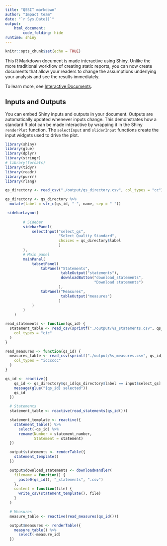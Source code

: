 ```yaml
---
title: "QSSIT markdown"
author: "Impact team"
date: "`r Sys.Date()`"
output: 
    html_document:
        code_folding: hide
runtime: shiny
---
```


```r
knitr::opts_chunk$set(echo = TRUE)
```

This R Markdown document is made interactive using Shiny. Unlike the more traditional workflow of creating static reports, you can now create documents that allow your readers to change the assumptions underlying your analysis and see the results immediately. 

To learn more, see [Interactive Documents](http://rmarkdown.rstudio.com/authoring_shiny.html).

## Inputs and Outputs

You can embed Shiny inputs and outputs in your document. Outputs are automatically updated whenever inputs change.  This demonstrates how a standard R plot can be made interactive by wrapping it in the Shiny `renderPlot` function. The `selectInput` and `sliderInput` functions create the input widgets used to drive the plot.

```r
library(shiny)
library(glue)
library(dplyr)
library(stringr)
# library(forcats)
library(tidyr)
library(readr)
library(purrr)
library(rlang)
```

```r
qs_directory <- read_csv("./output/qs_directory.csv", col_types = "cc")

qs_directory <- qs_directory %>%
  mutate(label = str_c(qs_id, "-", name, sep = " "))
```

```r
 sidebarLayout(
        
        # Sidebar
        sidebarPanel(
            selectInput("select_qs",
                        "Select Quality Standard",
                        choices = qs_directory$label
                        )
        ),
        # Main panel
        mainPanel(
            tabsetPanel(
                tabPanel("Statements",
                         tableOutput("statements"),
                         downloadButton("download_statements",
                                        "Download statements")
                        ),
                tabPanel("Measures",
                         tableOutput("measures")
                        )
            )
        )
    )
```

```r
read_statements <- function(qs_id) {
  statement_table <- read_csv(sprintf("./output/%s_statements.csv", qs_id),
    col_types = "cic"
  )
}

read_measures <- function(qs_id) {
  measures_table <- read_csv(sprintf("./output/%s_measures.csv", qs_id),
    col_types = "icccccc"
  )
}
```

```r
qs_id <- reactive({
    qs_id <- qs_directory$qs_id[qs_directory$label == input$select_qs]
    message(glue("{qs_id} selected"))
    qs_id
  })

  # Statements
  statement_table <- reactive(read_statements(qs_id()))

  statement_template <- reactive({
    statement_table() %>%
      select(-qs_id) %>%
      rename(Number = statement_number, 
             Statement = statement)
  })

  output$statements <- renderTable({
    statement_template()
  })

  output$download_statements <- downloadHandler(
    filename = function() {
      paste0(qs_id(), "_statements", ".csv")
    },
    content = function(file) {
      write_csv(statement_template(), file)
    }
  )

  # Measures
  measure_table <- reactive(read_measures(qs_id()))

  output$measures <- renderTable({
    measure_table() %>%
      select(-measure_id)
  })
```



